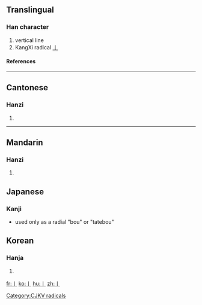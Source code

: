 ==Translingual==
===Han character===
{{Han char|rad=丨|as=00|sn=1|four=|canj=中 (L), X中 (XL)}}
# vertical line
# KangXi radical [[Index:Chinese radical/丨|丨]]
====References====
{{Han ref|kx=0078.200|dkj=00067|dj=0157.450|hdz=10028.020|uh=4E28|ud=20008}}
----
==Cantonese==
===Hanzi===
{{yue-hanzi|jyut=|y=kwan2}}
# {{defn|Cantonese}}
----
==Mandarin==
===Hanzi===
{{cmn-hanzi|pin=[[gě]] ([[ge3]]), [[gǔn]] ([[gun3]])|wg=ko<sup>3</sup>, kun<sup>3</sup>}}
# {{defn|Mandarin}}

==Japanese==
===Kanji===
* used only as a radial "bou" or "tatebou"

==Korean==
===Hanja===
{{ko-hanja|hangeul=곤|rv=gon|mr=kon}}
# {{defn|Korean}}


[[Category:CJKV radicals]]

[[fr:丨]]
[[ko:丨]]
[[hu:丨]]
[[zh:丨]]
